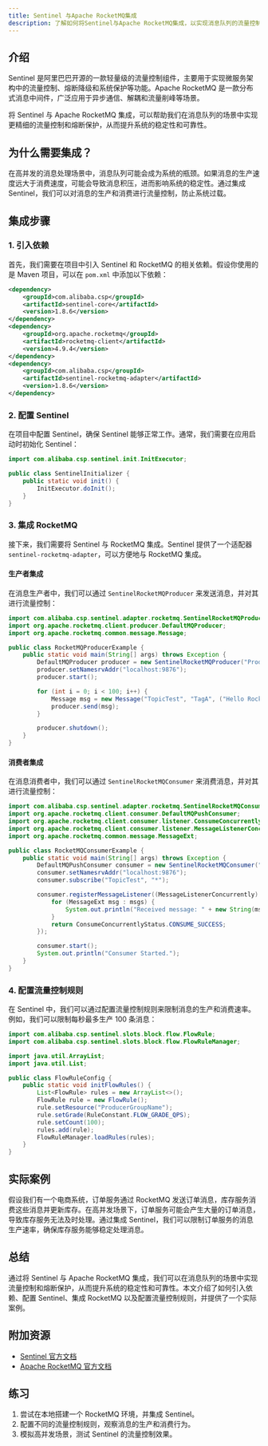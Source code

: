 ```yaml
---
title: Sentinel 与Apache RocketMQ集成
description: 了解如何将Sentinel与Apache RocketMQ集成，以实现消息队列的流量控制和熔断保护。本文将从基础概念入手，逐步讲解集成步骤，并提供实际案例和代码示例。
---
```


## 介绍

Sentinel 是阿里巴巴开源的一款轻量级的流量控制组件，主要用于实现微服务架构中的流量控制、熔断降级和系统保护等功能。Apache RocketMQ 是一款分布式消息中间件，广泛应用于异步通信、解耦和流量削峰等场景。

将 Sentinel 与 Apache RocketMQ 集成，可以帮助我们在消息队列的场景中实现更精细的流量控制和熔断保护，从而提升系统的稳定性和可靠性。

## 为什么需要集成？

在高并发的消息处理场景中，消息队列可能会成为系统的瓶颈。如果消息的生产速度远大于消费速度，可能会导致消息积压，进而影响系统的稳定性。通过集成 Sentinel，我们可以对消息的生产和消费进行流量控制，防止系统过载。

## 集成步骤

### 1. 引入依赖

首先，我们需要在项目中引入 Sentinel 和 RocketMQ 的相关依赖。假设你使用的是 Maven 项目，可以在 `pom.xml` 中添加以下依赖：

```xml
<dependency>
    <groupId>com.alibaba.csp</groupId>
    <artifactId>sentinel-core</artifactId>
    <version>1.8.6</version>
</dependency>
<dependency>
    <groupId>org.apache.rocketmq</groupId>
    <artifactId>rocketmq-client</artifactId>
    <version>4.9.4</version>
</dependency>
<dependency>
    <groupId>com.alibaba.csp</groupId>
    <artifactId>sentinel-rocketmq-adapter</artifactId>
    <version>1.8.6</version>
</dependency>
```

### 2. 配置 Sentinel

在项目中配置 Sentinel，确保 Sentinel 能够正常工作。通常，我们需要在应用启动时初始化 Sentinel：

```java
import com.alibaba.csp.sentinel.init.InitExecutor;

public class SentinelInitializer {
    public static void init() {
        InitExecutor.doInit();
    }
}
```

### 3. 集成 RocketMQ

接下来，我们需要将 Sentinel 与 RocketMQ 集成。Sentinel 提供了一个适配器 `sentinel-rocketmq-adapter`，可以方便地与 RocketMQ 集成。

#### 生产者集成

在消息生产者中，我们可以通过 `SentinelRocketMQProducer` 来发送消息，并对其进行流量控制：

```java
import com.alibaba.csp.sentinel.adapter.rocketmq.SentinelRocketMQProducer;
import org.apache.rocketmq.client.producer.DefaultMQProducer;
import org.apache.rocketmq.common.message.Message;

public class RocketMQProducerExample {
    public static void main(String[] args) throws Exception {
        DefaultMQProducer producer = new SentinelRocketMQProducer("ProducerGroupName");
        producer.setNamesrvAddr("localhost:9876");
        producer.start();

        for (int i = 0; i < 100; i++) {
            Message msg = new Message("TopicTest", "TagA", ("Hello RocketMQ " + i).getBytes());
            producer.send(msg);
        }

        producer.shutdown();
    }
}
```

#### 消费者集成

在消息消费者中，我们可以通过 `SentinelRocketMQConsumer` 来消费消息，并对其进行流量控制：

```java
import com.alibaba.csp.sentinel.adapter.rocketmq.SentinelRocketMQConsumer;
import org.apache.rocketmq.client.consumer.DefaultMQPushConsumer;
import org.apache.rocketmq.client.consumer.listener.ConsumeConcurrentlyStatus;
import org.apache.rocketmq.client.consumer.listener.MessageListenerConcurrently;
import org.apache.rocketmq.common.message.MessageExt;

public class RocketMQConsumerExample {
    public static void main(String[] args) throws Exception {
        DefaultMQPushConsumer consumer = new SentinelRocketMQConsumer("ConsumerGroupName");
        consumer.setNamesrvAddr("localhost:9876");
        consumer.subscribe("TopicTest", "*");

        consumer.registerMessageListener((MessageListenerConcurrently) (msgs, context) -> {
            for (MessageExt msg : msgs) {
                System.out.println("Received message: " + new String(msg.getBody()));
            }
            return ConsumeConcurrentlyStatus.CONSUME_SUCCESS;
        });

        consumer.start();
        System.out.println("Consumer Started.");
    }
}
```

### 4. 配置流量控制规则

在 Sentinel 中，我们可以通过配置流量控制规则来限制消息的生产和消费速率。例如，我们可以限制每秒最多生产 100 条消息：

```java
import com.alibaba.csp.sentinel.slots.block.flow.FlowRule;
import com.alibaba.csp.sentinel.slots.block.flow.FlowRuleManager;

import java.util.ArrayList;
import java.util.List;

public class FlowRuleConfig {
    public static void initFlowRules() {
        List<FlowRule> rules = new ArrayList<>();
        FlowRule rule = new FlowRule();
        rule.setResource("ProducerGroupName");
        rule.setGrade(RuleConstant.FLOW_GRADE_QPS);
        rule.setCount(100);
        rules.add(rule);
        FlowRuleManager.loadRules(rules);
    }
}
```

## 实际案例

假设我们有一个电商系统，订单服务通过 RocketMQ 发送订单消息，库存服务消费这些消息并更新库存。在高并发场景下，订单服务可能会产生大量的订单消息，导致库存服务无法及时处理。通过集成 Sentinel，我们可以限制订单服务的消息生产速率，确保库存服务能够稳定处理消息。

## 总结

通过将 Sentinel 与 Apache RocketMQ 集成，我们可以在消息队列的场景中实现流量控制和熔断保护，从而提升系统的稳定性和可靠性。本文介绍了如何引入依赖、配置 Sentinel、集成 RocketMQ 以及配置流量控制规则，并提供了一个实际案例。

## 附加资源

- [Sentinel 官方文档](https://sentinelguard.io/zh-cn/docs/introduction.html)
- [Apache RocketMQ 官方文档](https://rocketmq.apache.org/docs/)

## 练习

1. 尝试在本地搭建一个 RocketMQ 环境，并集成 Sentinel。
2. 配置不同的流量控制规则，观察消息的生产和消费行为。
3. 模拟高并发场景，测试 Sentinel 的流量控制效果。
